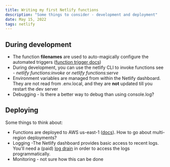 ```yaml
---
title: Writing my first Netlify functions
description: "Some things to consider - development and deployment"
date: May 15, 2022
tags: netlify
---
```


## During development

- The function **filenames** are used to auto-magically configure the automated triggers ([function trigger docs](https://docs.netlify.com/functions/trigger-on-events/))
- During development, you can use the netlify CLI to invoke functions see - _netlify functions:invoke_ or _netlify functions:serve_
- Environment variables are managed from within the Netlify dashboard. They are not read from .env.local, and they are **not** updated till you restart the dev server
- Debugging - Is there a better way to debug than using console.log?

## Deploying

Some things to think about:

- Functions are deployed to AWS us-east-1 ([docs](https://docs.netlify.com/functions/overview/)). How to go about multi-region deployments?
- Logging -The Netlify dashboard provides basic access to recent logs.
You'll need a (paid) [log drain](https://docs.netlify.com/monitor-sites/log-drains/) in order to access the logs programmatically.
- Monitoring - not sure how this can be done


